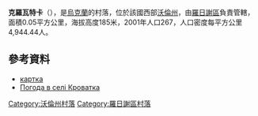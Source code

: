 {{coord|50|55|15|N|25|4|42|E|scale:30000|display=title}}

'''克羅瓦特卡'''（{{lang-uk|Кроватка}}），是[[烏克蘭|烏克蘭]]的村落，位於該國西部[[沃倫州|沃倫州]]，由[[羅日謝區|羅日謝區]]負責管轄，面積0.05平方公里，海拔高度185米，2001年人口267，人口密度每平方公里4,944.44人。

==參考資料==
*[http://gska2.rada.gov.ua/pls/z7502/A005?rdat1=19.03.2009&rf7571=4517 картка]{{dead link|date=2017年11月 |bot=InternetArchiveBot |fix-attempted=yes }}
* [http://weather.in.ua/ua/volynskaja/12415 Погода в селі Кроватка] {{Wayback|url=http://weather.in.ua/ua/volynskaja/12415 |date=20111219102327 }}

[[Category:沃倫州村落|Category:沃倫州村落]]
[[Category:羅日謝區村落|Category:羅日謝區村落]]


{{Volyn-geo-stub}}